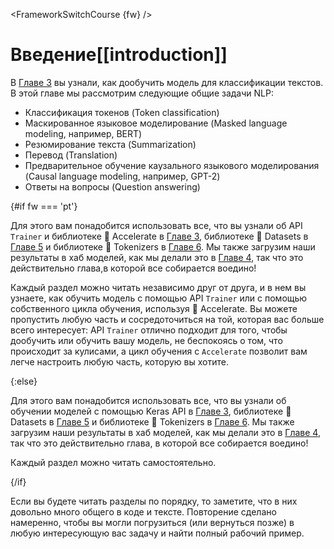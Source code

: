 <FrameworkSwitchCourse {fw} />

# Введение[[introduction]]

<CourseFloatingBanner
    chapter={7}
    classNames="absolute z-10 right-0 top-0"
/>

В [Главе 3](/course/chapter3) вы узнали, как дообучить модель для классификации текстов. В этой главе мы рассмотрим следующие общие задачи NLP:

- Классификация токенов (Token classification)
- Маскированное языковое моделирование (Masked language modeling, например, BERT)
- Резюмирование текста (Summarization)
- Перевод (Translation)
- Предварительное обучение каузального языкового моделирования (Causal language modeling, например, GPT-2)
- Ответы на вопросы (Question answering)

{#if fw === 'pt'}

Для этого вам понадобится использовать все, что вы узнали об API `Trainer` и библиотеке 🤗 Accelerate в [Главе 3](/course/chapter3), библиотеке 🤗 Datasets в [Главе 5](/course/chapter5) и библиотеке 🤗 Tokenizers в [Главе 6](/course/chapter6). Мы также загрузим наши результаты в хаб моделей, как мы делали это в [Главе 4](/course/chapter4), так что это действительно глава,в которой все собирается воедино!

Каждый раздел можно читать независимо друг от друга, и в нем вы узнаете, как обучить модель с помощью API `Trainer` или с помощью собственного цикла обучения, используя 🤗 Accelerate. Вы можете пропустить любую часть и сосредоточиться на той, которая вас больше всего интересует: API `Trainer` отлично подходит для того, чтобы дообучить или обучить вашу модель, не беспокоясь о том, что происходит за кулисами, а цикл обучения с `Accelerate` позволит вам легче настроить любую часть, которую вы хотите.

{:else}

Для этого вам понадобится использовать все, что вы узнали об обучении моделей с помощью Keras API в [Главе 3](/course/chapter3), библиотеке 🤗 Datasets в [Главе 5](/course/chapter5) и библиотеке 🤗 Tokenizers в [Главе 6](/course/chapter6). Мы также загрузим наши результаты в хаб моделей, как мы делали это в [Главе 4](/course/chapter4), так что это действительно глава, в которой все собирается воедино!

Каждый раздел можно читать самостоятельно.

{/if}


<Tip>

Если вы будете читать разделы по порядку, то заметите, что в них довольно много общего в коде и тексте. Повторение сделано намеренно, чтобы вы могли погрузиться (или вернуться позже) в любую интересующую вас задачу и найти полный рабочий пример.

</Tip>
